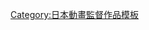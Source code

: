 {{Navbox
|name= 渡邊信一郎執導作品
|title= [[渡邊信一郎]]執導作品
|titlestyle= background:skyblue
|groupstyle= background:#d0e5f5
|belowstyle= background:#d0e5f5
|group1 = 電視動畫
|list1={{Navbox|child
|group1 = 1990年代
|list1 = [[星際牛仔]]（1998-1999年）
|group2 = 2000年代
|list2 = [[混沌武士]]（2004-2005年）
|group3 = 2010年代
|list3 = [[坂道上的阿波羅]]（2012年）- [[宇宙浪子]]<sup>總</sup>（2014年）- [[東京殘響]]（2014年）- [[卡罗尔与星期二]]<sup>總</sup>（2019年）
}}
|group2 = 電影動畫
|list2 = [[Macross Plus|Macross Plus MOVIE EDITION]]（1995年）- [[星際牛仔|星際牛仔 天國之門]]（2001年）
|group3 = Web動畫
|list3 = [[銀翼殺手：2022大停電]]（2017年）
|group4 = OVA
|list4 = [[Macross Plus]]（1994年）
|below=
總：總導演
}}
<noinclude>
{{DEFAULTSORT:渡邊信一郎}}
[[Category:日本動畫監督作品模板]]
</noinclude>